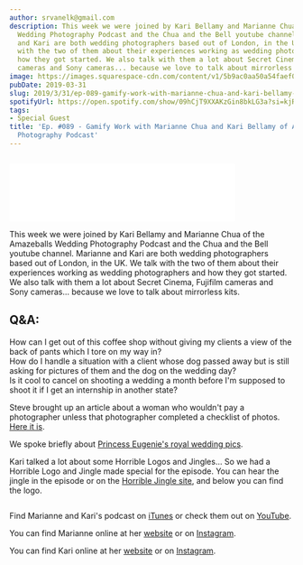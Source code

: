 ```yaml
---
author: srvanelk@gmail.com
description: This week we were joined by Kari Bellamy and Marianne Chua of the Amazeballs
  Wedding Photography Podcast and the Chua and the Bell youtube channel. Marianne
  and Kari are both wedding photographers based out of London, in the UK. We talk
  with the two of them about their experiences working as wedding photographers and
  how they got started. We also talk with them a lot about Secret Cinema, Fujifilm
  cameras and Sony cameras... because we love to talk about mirrorless kits.
image: https://images.squarespace-cdn.com/content/v1/5b9ac0aa50a54faef024c950/1554073888248-BUNEFNPAFDUOA8VMWXOV/Unknown-1.jpeg?format=original
pubDate: 2019-03-31
slug: 2019/3/31/ep-089-gamify-work-with-marianne-chua-and-kari-bellamy-of-amazeballs-wedding-photography-podcast
spotifyUrl: https://open.spotify.com/show/09hCjT9XXAKzGin8bkLG3a?si=kjRZvQ1JTb6Ov3HVzSSlWA
tags:
- Special Guest
title: 'Ep. #089 - Gamify Work with Marianne Chua and Kari Bellamy of Amazeballs Wedding
  Photography Podcast'
---
```


<figure>
  <img src="https://images.squarespace-cdn.com/content/v1/5b9ac0aa50a54faef024c950/1554073888248-BUNEFNPAFDUOA8VMWXOV/Unknown-1.jpeg?format=original" alt="" />
</figure>
<iframe class="embedly-embed" src="//cdn.embedly.com/widgets/media.html?src=https%3A%2F%2Fanchor.fm%2Fweddingphotohangover%2Fembed%2Fepisodes%2FEp--089---Gamify-Work-with-Marianne-Chua-and-Kari-Bellamy-of-Amazeballs-Wedding-Photography-Podcast-e3jtmv&url=https%3A%2F%2Fanchor.fm%2Fweddingphotohangover%2Fepisodes%2FEp--089---Gamify-Work-with-Marianne-Chua-and-Kari-Bellamy-of-Amazeballs-Wedding-Photography-Podcast-e3jtmv&image=https%3A%2F%2Fs3-us-west-2.amazonaws.com%2Fanchor-generated-image-bank%2Fproduction%2Fpodcast_uploaded_episode400%2F805714%2F805714-1554073554673-0596b70794558.jpg&key=61d05c9d54e8455ea7a9677c366be814&type=text%2Fhtml&schema=anchor&wmode=opaque" width="400" height="102" scrolling="no" frameborder="0" allow="autoplay; fullscreen" allowfullscreen="true"></iframe>

This week we were joined by Kari Bellamy and Marianne Chua of the Amazeballs Wedding Photography Podcast and the Chua and the Bell youtube channel. Marianne and Kari are both wedding photographers based out of London, in the UK. We talk with the two of them about their experiences working as wedding photographers and how they got started. We also talk with them a lot about Secret Cinema, Fujifilm cameras and Sony cameras... because we love to talk about mirrorless kits.

## Q&A:  
How can I get out of this coffee shop without giving my clients a view of the back of pants which I tore on my way in?  
How do I handle a situation with a client whose dog passed away but is still asking for pictures of them and the dog on the wedding day?  
Is it cool to cancel on shooting a wedding a month before I'm supposed to shoot it if I get an internship in another state?

Steve brought up an article about a woman who wouldn't pay a photographer unless that photographer completed a checklist of photos. [Here it is](https://www.thesun.co.uk/fabulous/8652994/bride-slammed-refusing-pay-photographer-check-list-images/).

We spoke briefly about [Princess Eugenie's royal wedding pics](https://www.townandcountrymag.com/society/tradition/g23322735/princess-eugenie-jack-brooksbank-royal-wedding-photos/).

Kari talked a lot about some Horrible Logos and Jingles… So we had a Horrible Logo and Jingle made special for the episode. You can hear the jingle in the episode or on the [Horrible Jingle site](http://www.horriblejingles.com/wedding-photo-hangover-with-chua-and-the-bell/), and below you can find the logo.

<figure>
  <img src="https://images.squarespace-cdn.com/content/v1/5b9ac0aa50a54faef024c950/1554074111494-X0QB3IOM0HVJ1UGSGEEG/wedding-photo-hangover.jpg?format=original" alt="" />
</figure>

Find Marianne and Kari's podcast on [iTunes](https://itunes.apple.com/gb/podcast/the-amazeballs-wedding-photography-podcast/id1349910024?mt=2) or check them out on [YouTube](https://www.youtube.com/channel/UCXo5uhvfoJFky6ctbRybGPA).

You can find Marianne online at her [website](https://www.mariannechua.com/) or on [Instagram](https://www.instagram.com/mariannephotos/).

You can find Kari online at her [website](https://karibellamy.com/) or on [Instagram](https://www.instagram.com/karibellamy/).